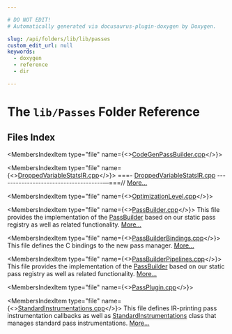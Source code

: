 ```yaml
---

# DO NOT EDIT!
# Automatically generated via docusaurus-plugin-doxygen by Doxygen.

slug: /api/folders/lib/lib/passes
custom_edit_url: null
keywords:
  - doxygen
  - reference
  - dir

---
```





# The `lib/Passes` Folder Reference

<DoxygenPage pluginConfig={pluginConfig}>



## Files Index

<MembersIndex>

<MembersIndexItem
  type="file"
  name={<><a href="/docs/api/files/lib/lib/passes/codegenpassbuilder-cpp">CodeGenPassBuilder.cpp</a></>}>
</MembersIndexItem>

<MembersIndexItem
  type="file"
  name={<><a href="/docs/api/files/lib/lib/passes/droppedvariablestatsir-cpp">DroppedVariableStatsIR.cpp</a></>}>
===- <a href="/docs/api/files/lib/lib/passes/droppedvariablestatsir-cpp">DroppedVariableStatsIR.cpp</a> -------------------------------------—===// <a href="/docs/api/files/lib/lib/passes/droppedvariablestatsir-cpp/#details">More...</a>
</MembersIndexItem>

<MembersIndexItem
  type="file"
  name={<><a href="/docs/api/files/lib/lib/passes/optimizationlevel-cpp">OptimizationLevel.cpp</a></>}>
</MembersIndexItem>

<MembersIndexItem
  type="file"
  name={<><a href="/docs/api/files/lib/lib/passes/passbuilder-cpp">PassBuilder.cpp</a></>}>
This file provides the implementation of the <a href="/docs/api/classes/llvm/passbuilder">PassBuilder</a> based on our static pass registry as well as related functionality. <a href="/docs/api/files/lib/lib/passes/passbuilder-cpp/#details">More...</a>
</MembersIndexItem>

<MembersIndexItem
  type="file"
  name={<><a href="/docs/api/files/lib/lib/passes/passbuilderbindings-cpp">PassBuilderBindings.cpp</a></>}>
This file defines the C bindings to the new pass manager. <a href="/docs/api/files/lib/lib/passes/passbuilderbindings-cpp/#details">More...</a>
</MembersIndexItem>

<MembersIndexItem
  type="file"
  name={<><a href="/docs/api/files/lib/lib/passes/passbuilderpipelines-cpp">PassBuilderPipelines.cpp</a></>}>
This file provides the implementation of the <a href="/docs/api/classes/llvm/passbuilder">PassBuilder</a> based on our static pass registry as well as related functionality. <a href="/docs/api/files/lib/lib/passes/passbuilderpipelines-cpp/#details">More...</a>
</MembersIndexItem>

<MembersIndexItem
  type="file"
  name={<><a href="/docs/api/files/lib/lib/passes/passplugin-cpp">PassPlugin.cpp</a></>}>
</MembersIndexItem>

<MembersIndexItem
  type="file"
  name={<><a href="/docs/api/files/lib/lib/passes/standardinstrumentations-cpp">StandardInstrumentations.cpp</a></>}>
This file defines IR-printing pass instrumentation callbacks as well as <a href="/docs/api/classes/llvm/standardinstrumentations">StandardInstrumentations</a> class that manages standard pass instrumentations. <a href="/docs/api/files/lib/lib/passes/standardinstrumentations-cpp/#details">More...</a>
</MembersIndexItem>

</MembersIndex>


</DoxygenPage>
